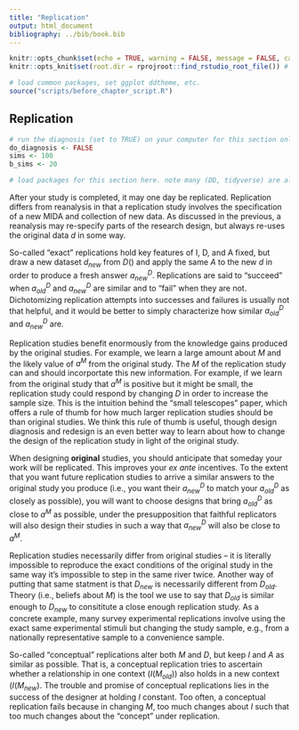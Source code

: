 ```yaml
---
title: "Replication"
output: html_document
bibliography: ../bib/book.bib 
---
```


<!-- note do_bookdown is set in index.rmd, so we know if you're running just this .Rmd or compiling the book-->
```r
knitr::opts_chunk$set(echo = TRUE, warning = FALSE, message = FALSE, cache = FALSE)
knitr::opts_knit$set(root.dir = rprojroot::find_rstudio_root_file()) # files are all relative to RStudio project home
```

```r
# load common packages, set ggplot ddtheme, etc.
source("scripts/before_chapter_script.R")
```

<!-- start post here, do not edit above -->

## Replication

<!-- make sure to rename the section title below -->

```r
# run the diagnosis (set to TRUE) on your computer for this section only before pushing to Github. no diagnosis will ever take place on github.
do_diagnosis <- FALSE
sims <- 100
b_sims <- 20
```

```r
# load packages for this section here. note many (DD, tidyverse) are already available, see scripts/package-list.R
```


After your study is completed, it may one day be replicated. Replication differs from reanalysis in that a replication study involves the specification of a new MIDA and collection of new data. As discussed in the previous, a reanalysis may re-specify parts of the research design, but always re-uses the original data $d$ in some way. 

So-called "exact" replications hold key features of I, D, and A fixed, but draw a new dataset $d_{new}$ from $D()$ and apply the same $A$ to the new $d$ in order to produce a fresh answer $a_{new}^D$. Replications are said to "succeed" when $a_{old}^D$ and $a_{new}^D$ are similar and to "fail" when they are not. Dichotomizing replication attempts into successes and failures is usually not that helpful, and it would be better to simply characterize how similar $a_{old}^D$ and $a_{new}^D$ are.

Replication studies benefit enormously from the knowledge gains produced by the original studies. For example, we learn a large amount about $M$ and the likely value of $a^M$ from the original study. The $M$ of the replication study can and should incorportate this new information. For example, if we learn from the original study that $a^M$ is positive but it might be small, the replication study could respond by changing $D$ in order to increase the sample size. This is the intuition behind the "small telescopes" paper, which offers a rule of thumb for how much larger replication studies should be than original studies. We think this rule of thumb is useful, though design diagnosis and redesign is an even better way to learn about how to change the design of the replication study in light of the original study.

When designing **original** studies, you should anticipate that someday your work will be replicated. This improves your *ex ante* incentives. To the extent that you want future replication studies to arrive a similar answers to the original study you produce (i.e., you want their $a_{new}^D$ to match your $a_{old}^D$ as closely as possible), you will want to choose designs that bring $a_{old}^D$ as close to $a^M$ as possible, under the presupposition that faithful replicators will also design their studies in such a way that $a_{new}^D$ will also be close to $a^M$.

Replication studies necessarily differ from original studies -- it is literally impossible to reproduce the exact conditions of the original study in the same way it's impossible to step in the same river twice. Another way of putting that same statment is that $D_{new}$ is necessarily different from $D_{old}$. Theory (i.e., beliefs about $M$) is the tool we use to say that $D_{old}$ is similar enough to $D_{new}$ to consititute a close enough replication study. As a concrete example, many survey experimental replications involve using the exact same experimental stimuli but changing the study sample, e.g., from a nationally representative sample to a convenience sample.

So-called "conceptual" replications alter both $M$ and $D$, but keep $I$ and $A$ as similar as possible. That is, a conceptual replication tries to ascertain whether a relationship in one context ($I(M_{old})$) also holds in a new context ($I(M_{new}$). The trouble and promise of conceptual replications lies in the success of the designer at holding $I$ constant. Too often, a conceptual replication fails because in changing $M$, too much changes about $I$ such that too much changes about the "concept" under replication.





